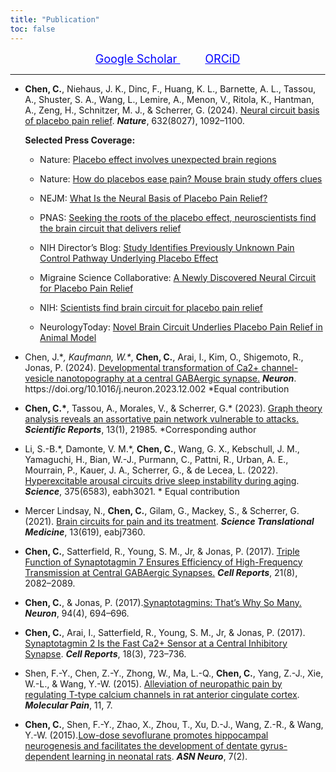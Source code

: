 ```yaml
---
title: "Publication"
toc: false
---
```


```{=html}
<style>
  footer {
    position: fixed;
    bottom: -50px;
    left: 0;
    width: 100%; /* Ensure the footer spans the entire page */
    background-color: black;
    text-align: left;
    padding: 10px 0;
    color: white;
    font-size: 14px;
    border-top: 1px solid rgba(0, 0, 0, 0.1);
    transition: transform 0.5s ease-in-out;
  }

  body {
    margin: 0; /* Remove any default margin that might interfere */
  }

  footer.show {
    transform: translateY(-50px); /* Bring footer into view */
  }
</style>
```

```{=html}
<script>
  document.addEventListener("scroll", function () {
    const footer = document.querySelector("footer");
    const scrollHeight = document.documentElement.scrollHeight;
    const scrollPosition = window.innerHeight + window.scrollY;

    // Check if the user has scrolled to the bottom
    if (scrollPosition >= scrollHeight) {
      footer.classList.add("show");
    } else {
      footer.classList.remove("show");
    }
  });
</script>
```

<footer>Chen Lab \| Westlake © 2024 Hangzhou, Zhejiang Province, China</footer>

<!-- This section displays the Google Scholar and ORCiD links -->

::: {style="text-align: center;"}
<a href="https://scholar.google.com/citations?user=oCdRoBoAAAAJ&hl=en" 
     style="text-decoration: underline; color: blue; margin-right: 40px; font-size: 18px;" 
     target="_blank"> Google Scholar </a> <a href="https://orcid.org/0000-0002-8420-1410" 
     style="text-decoration: underline; color: blue; font-size: 18px;" 
     target="_blank"> ORCiD </a>
:::

------------------------------------------------------------------------

-   **Chen, C.**, Niehaus, J. K., Dinc, F., Huang, K. L., Barnette, A. L., Tassou, A., Shuster, S. A., Wang, L., Lemire, A., Menon, V., Ritola, K., Hantman, A., Zeng, H., Schnitzer, M. J., & Scherrer, G. (2024). [Neural circuit basis of placebo pain relief](https://www.nature.com/articles/s41586-024-07816-z). ***Nature***, 632(8027), 1092–1100.

    **Selected Press Coverage:**

    -   Nature: [Placebo effect involves unexpected brain regions](https://www.nature.com/articles/d41586-024-02373-x)

    -   Nature: [How do placebos ease pain? Mouse brain study offers clues](https://www.nature.com/articles/d41586-024-02439-w)

    -   NEJM: [What Is the Neural Basis of Placebo Pain Relief?](https://www.jwatch.org/na57782/2024/08/20/what-neural-basis-placebo-pain-relief)

    -   PNAS: [Seeking the roots of the placebo effect, neuroscientists find the brain circuit that delivers relief](https://www.pnas.org/post/journal-club/seeking-roots-placebo-effect-neuroscientists-find-brain-circuit-delivers-relief)

    -   NIH Director’s Blog: [Study Identifies Previously Unknown Pain Control Pathway Underlying Placebo Effect](https://directorsblog.nih.gov/2024/08/29/study-identifies-previously-unknown-pain-control-pathway-underlying-placebo-effect/)

    -   Migraine Science Collaborative: [A Newly Discovered Neural Circuit for Placebo Pain Relief](https://migrainecollaborative.org/a-newly-discovered-neural-circuit-for-placebo-pain-relief)

    -   NIH: [Scientists find brain circuit for placebo pain relief](https://www.nih.gov/news-events/nih-research-matters/scientists-find-brain-circuit-placebo-pain-relief)

    -   NeurologyToday: [Novel Brain Circuit Underlies Placebo Pain Relief in Animal Model](https://journals.lww.com/neurotodayonline/fulltext/2024/09190/novel_brain_circuit_underlies_placebo_pain_relief.10.aspx)

-   Chen, J.\**, Kaufmann, W.\**, **Chen, C.**, Arai, I., Kim, O., Shigemoto, R., Jonas, P. (2024). [Developmental transformation of Ca2+ channel-vesicle nanotopography at a central GABAergic synapse.](https://www.cell.com/neuron/fulltext/S0896-6273(23)00930-3) ***Neuron***. https://doi.org/10.1016/j.neuron.2023.12.002 \*Equal contribution

-   **Chen, C.\***, Tassou, A., Morales, V., & Scherrer, G.\* (2023). [Graph theory analysis reveals an assortative pain network vulnerable to attacks.](https://www.nature.com/articles/s41598-023-49458-7#:~:text=Graph%20theory%20analysis%20of%20this,and%20separated%20the%20two%20known) ***Scientific Reports***, 13(1), 21985. \*Corresponding author

-   Li, S.-B.\*, Damonte, V. M.\*, **Chen, C.**, Wang, G. X., Kebschull, J. M., Yamaguchi, H., Bian, W.-J., Purmann, C., Pattni, R., Urban, A. E., Mourrain, P., Kauer, J. A., Scherrer, G., & de Lecea, L. (2022). [Hyperexcitable arousal circuits drive sleep instability during aging](https://pubmed.ncbi.nlm.nih.gov/35201886/). ***Science***, 375(6583), eabh3021. \* Equal contribution

-   Mercer Lindsay, N., **Chen, C.**, Gilam, G., Mackey, S., & Scherrer, G. (2021). [Brain circuits for pain and its treatment](https://pubmed.ncbi.nlm.nih.gov/34757810/). ***Science Translational Medicine***, 13(619), eabj7360.

-   **Chen, C.**, Satterfield, R., Young, S. M., Jr, & Jonas, P. (2017). [Triple Function of Synaptotagmin 7 Ensures Efficiency of High-Frequency Transmission at Central GABAergic Synapses.](https://pubmed.ncbi.nlm.nih.gov/29166601/) ***Cell Reports***, 21(8), 2082–2089.

-   **Chen, C.**, & Jonas, P. (2017).[Synaptotagmins: That’s Why So Many.](https://pubmed.ncbi.nlm.nih.gov/28521120/) ***Neuron***, 94(4), 694–696.

-   **Chen, C.**, Arai, I., Satterfield, R., Young, S. M., Jr, & Jonas, P. (2017). [Synaptotagmin 2 Is the Fast Ca2+ Sensor at a Central Inhibitory Synapse](https://pubmed.ncbi.nlm.nih.gov/28099850/). ***Cell Reports***, 18(3), 723–736.

-   Shen, F.-Y., Chen, Z.-Y., Zhong, W., Ma, L.-Q., **Chen, C.**, Yang, Z.-J., Xie, W.-L., & Wang, Y.-W. (2015). [Alleviation of neuropathic pain by regulating T-type calcium channels in rat anterior cingulate cortex](https://pubmed.ncbi.nlm.nih.gov/25885031/). ***Molecular Pain***, 11, 7.

-   **Chen, C.**, Shen, F.-Y., Zhao, X., Zhou, T., Xu, D.-J., Wang, Z.-R., & Wang, Y.-W. (2015).[Low-dose sevoflurane promotes hippocampal neurogenesis and facilitates the development of dentate gyrus-dependent learning in neonatal rats](https://pubmed.ncbi.nlm.nih.gov/25873307/). ***ASN Neuro***, 7(2).
